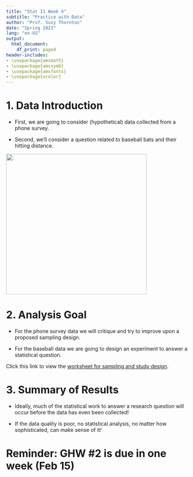 ```yaml
---
title: "Stat 11 Week 4"
subtitle: "Practice with Data" 
author: "Prof. Suzy Thornton"
date: "Spring 2023"
lang: "en-US"
output:
  html_document:
    df_print: paged
header-includes:
- \usepackage{amsmath}
- \usepackage{amssymb}
- \usepackage{amsfonts}
- \usepackage{xcolor}
---
```





# 1. Data Introduction 

* First, we are going to consider (hypothetical) data collected from a phone survey. 

* Second, we'll consider a question related to baseball bats and their hitting distance. 

![](./images/baseball_phone.png){height=4in}

# 2. Analysis Goal  

* For the phone survey data we will critique and try to improve upon a proposed sampling design. 

* For the baseball data we are going to design an experiment to answer a statistical question. 

Click this link to view the [worksheet for sampling and study design](https://profsuzy.github.io/Stat11/wk4-wksheet.html). 

# 3. Summary of Results  

* Ideally, much of the statistical work to answer a research question will occur before the data has even been collected! 

* If the data quality is poor, no statistical analysis, no matter how sophisticated, can make sense of it! 

# Reminder: GHW #2 is due in one week (Feb 15)



